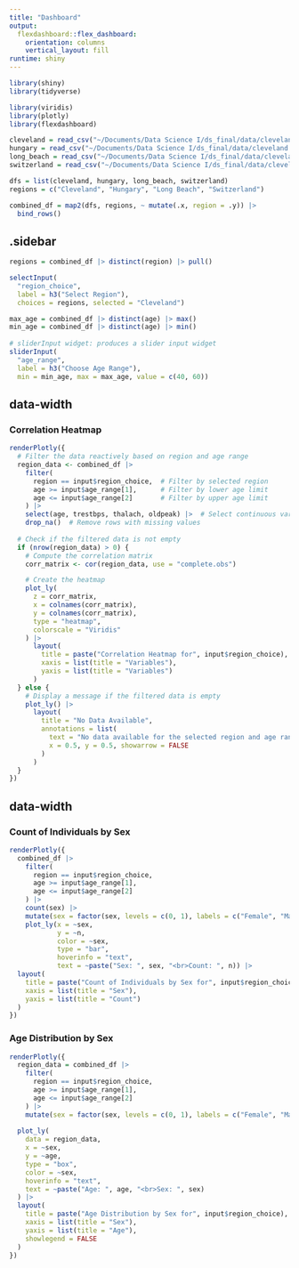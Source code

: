 ```yaml
---
title: "Dashboard"
output: 
  flexdashboard::flex_dashboard:
    orientation: columns
    vertical_layout: fill
runtime: shiny
---
```


```r
library(shiny)
library(tidyverse)

library(viridis)
library(plotly)
library(flexdashboard)
```

```r
cleveland = read_csv("~/Documents/Data Science I/ds_final/data/cleveland.csv", na = "?")
hungary = read_csv("~/Documents/Data Science I/ds_final/data/cleveland.csv", na = "?")
long_beach = read_csv("~/Documents/Data Science I/ds_final/data/cleveland.csv", na = "?")
switzerland = read_csv("~/Documents/Data Science I/ds_final/data/cleveland.csv", na = "?")

dfs = list(cleveland, hungary, long_beach, switzerland)
regions = c("Cleveland", "Hungary", "Long Beach", "Switzerland")

combined_df = map2(dfs, regions, ~ mutate(.x, region = .y)) |>
  bind_rows()
```

{.sidebar}
-----------------------------------------------------------------------

```r
regions = combined_df |> distinct(region) |> pull()

selectInput(
  "region_choice", 
  label = h3("Select Region"),
  choices = regions, selected = "Cleveland")
```

```r
max_age = combined_df |> distinct(age) |> max()
min_age = combined_df |> distinct(age) |> min()
  
# sliderInput widget: produces a slider input widget
sliderInput(
  "age_range", 
  label = h3("Choose Age Range"), 
  min = min_age, max = max_age, value = c(40, 60))
```

{data-width=650}
-----------------------------------------------------------------------

### Correlation Heatmap

```r
renderPlotly({
  # Filter the data reactively based on region and age range
  region_data <- combined_df |>
    filter(
      region == input$region_choice,  # Filter by selected region
      age >= input$age_range[1],      # Filter by lower age limit
      age <= input$age_range[2]       # Filter by upper age limit
    ) |>
    select(age, trestbps, thalach, oldpeak) |>  # Select continuous variables
    drop_na()  # Remove rows with missing values
  
  # Check if the filtered data is not empty
  if (nrow(region_data) > 0) {
    # Compute the correlation matrix
    corr_matrix <- cor(region_data, use = "complete.obs")

    # Create the heatmap
    plot_ly(
      z = corr_matrix,
      x = colnames(corr_matrix),
      y = colnames(corr_matrix),
      type = "heatmap",
      colorscale = "Viridis"
    ) |>
      layout(
        title = paste("Correlation Heatmap for", input$region_choice),
        xaxis = list(title = "Variables"),
        yaxis = list(title = "Variables")
      )
  } else {
    # Display a message if the filtered data is empty
    plot_ly() |>
      layout(
        title = "No Data Available",
        annotations = list(
          text = "No data available for the selected region and age range.",
          x = 0.5, y = 0.5, showarrow = FALSE
        )
      )
  }
})
```

{data-width=350}
-----------------------------------------------------------------------

### Count of Individuals by Sex

```r
renderPlotly({
  combined_df |> 
    filter(
      region == input$region_choice,
      age >= input$age_range[1],
      age <= input$age_range[2]
    ) |> 
    count(sex) |> 
    mutate(sex = factor(sex, levels = c(0, 1), labels = c("Female", "Male"))) |>  
    plot_ly(x = ~sex, 
            y = ~n, 
            color = ~sex, 
            type = "bar", 
            hoverinfo = "text", 
            text = ~paste("Sex: ", sex, "<br>Count: ", n)) |> 
  layout(
    title = paste("Count of Individuals by Sex for", input$region_choice),  
    xaxis = list(title = "Sex"),  
    yaxis = list(title = "Count")  
  )
})
```

### Age Distribution by Sex

```r
renderPlotly({
  region_data = combined_df |> 
    filter(
      region == input$region_choice,  
      age >= input$age_range[1],     
      age <= input$age_range[2]     
    ) |> 
    mutate(sex = factor(sex, levels = c(0, 1), labels = c("Female", "Male")))  
  
  plot_ly(
    data = region_data,
    x = ~sex,
    y = ~age,
    type = "box",
    color = ~sex,
    hoverinfo = "text",
    text = ~paste("Age: ", age, "<br>Sex: ", sex)
  ) |> 
  layout(
    title = paste("Age Distribution by Sex for", input$region_choice),
    xaxis = list(title = "Sex"),
    yaxis = list(title = "Age"),
    showlegend = FALSE
  )
})
```


